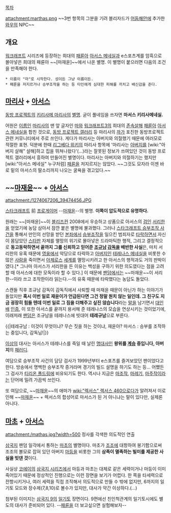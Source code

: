 [[목차]]

attachment:marthas.png
~~3번 항목의 그분을 기려 블리자드가 [[어둠해안]]에 추가한 [[와우]]의 NPC~~

== 개요 == 
[[워크래프트]] 시리즈에 등장하는 희대의 [[패륜아]] [[아서스 메네실]]과 e스포츠계를 암흑으로 몰아넣은 희대의 패륜아 ~~[마재윤]~~에서 나온 별명. 이 별명이 붙으러면 다음의 조건을 만족해야 한다.

 * 이름이 "마"로 시작한다. 성이든 그냥 이름이든.
 * 패륜을 저지르거나 승부조작을 하는 등 타인에게 심대한 피해를 끼치고 배신감을 준다.

== [[마리사]] + [[아서스]] ==
[[동방 프로젝트]]의 [[키리사메 마리사]]의 [[별명]]. 굳이 풀네임을 쓰자면 '''마서스 키리사메네실.'''

어원은 [[이름]]인 [[마리사]]의 맨 앞 글자인 [[마]]와 [[워크래프트3]]의 희대의 [[존속살해]] [[패륜아]] [[아서스 메네실]]을 합친 것으로, [[동방 프로젝트 갤러리]] 등 마리사의 [[까]]가 포진한 동방프로젝트 관련 커뮤니티에서 주로 쓰인다. 게다가 마리사는 아버지와 의절했기 때문에 여러모로 적절한 표현. 덕분에 한때 [[리그베다 위키]]의 마리사 항목에 '마리사는 [[아버지]]를 [wiki:"아버지 살해" 살해]하고 집을 뛰쳐나왔다'(…)라는 잘못된 정보가 쓰여있던 것이 동방 프로젝트 갤러리에서 흥하여 만들어진 별명이다. 마리사는 아버지와 의절하기는 했지만 [wiki:"아서스 메네실" 누구처럼] [[패륜]]을 저지르지는 않았다. ~~그것도 모자라 이젠 바로 밑의 마서스의 딸소리까지 나오는 굴욕을 겪고있다.~~

== ~~[[마재윤]]~~ + [[아서스]] ==
attachment:/1274067206_39474456.JPG

[[스타크래프트]] 前 [[프로게이머]] --[[마재윤]]--의 별명. '''이쪽이 압도적으로 유명하다.'''

원래는 ~~[마재윤]~~이 [[블리즈컨]] 2008에서 우승하고 상품으로 아서스의 [[검]]인 [[서리한]]을 얻었기에 농담 삼아서 잠깐 붙은 별명에 불과했다. 그러나 [[스타크래프트 승부조작 사건]]을 통해서 만인의 선망을 받던 [[본좌]]에서 [[승부조작]]을 일으킨 범죄자로 [[타락]]하면서 자신이 몸담았던 [[스타]]판 자체를 멸망의 위기로 몰아넣은 드라마틱한 행적, 그리고 결정적으로 '''동고동락하면서 끝까지 그를 신뢰하고 믿어준 [[조규남]] [[감독]]을 배반한 사실'''은, 마치 서리한의 유혹 때문에 [[영웅]]에서 악당으로 타락하고 [[아버지]]인 [[테레나스 메네실]]을 비롯한 수많은 [[사람]]을 죽이면서 [[아제로스]] [[세계]]를 멸망시키려고 한 아서스의 행적과도 거의 판박이였다.[* 그나마 아서스가 서리한을 든 이유는 백성을 구하기 위한 의도였다는 점을 고려할 때 아서스에 대한 모독이라 할 수 있다.] 이 때문에 [[팬덤]]에서는 ~~마재윤~~이 서리한--이라 쓰고 조작한이라 읽는다.--의 유혹 때문에 타락했다는 농담도 돌았다.

스캔들 직후 조규남 감독이 감독직에서 사퇴할 때 마재윤 때문이 아닌가 하는 이야기가 돌았지만 '''혹시 이번 일로 재윤이가 언급된다면 그건 정말 원치 않는 일인데. 그 친구도 지금 굉장히 힘들 텐데 이번 일로 그 짐을 더해주고 싶진 않습니다'''라는 [[말]]을 남기면서 [[대인배]] [[인증]], 이 또한 아서스를 끝까지 용서해 준 테레나스의 모습을 연상시키는 것이었기에, 이래저래 [[팬덤]]은 조규남을 테레나스에 빗대어 '''테레규남'''으로 부른다.

{{|테레규남 : 이것이 무엇이냐? 무슨 짓을 하는 것이냐, 재윤아?
마서스 : 승부를 조작하는 중입니다, 감독님!|}}

[[이상]]의 대사는 아서스가 테레나스를 죽일 때 날린 [[명대사]]인 '''왕위를 [[계승]] 중입니다, 아버지'''의 [[패러디]].

여담으로 승부조작 사건의 담당 검사가 1999년부터 e스포츠를 즐겨보았던 팬이었다고 한다. 방송에서 명백한 승부조작 증거라며 경기의 빌드 설명을 하기도 하는 등... 어쨌든 그 검사가 [[티리온 폴드링]]에 비유되기도 한다. 역시나 지금은 [[마조작]], [[마레기]], [[마주작]]이라는 단어에 밀려 가끔씩 쓰인다.

또 여담으로, ~~[[마재윤]]~~의 애마가 [[wiki:"렉서스" 렉서스 460]]으로다가 알려져서 이로 인해 ~~[[마재윤]]~~ + 렉서스의 합성어로 마서스가 된 거 아니냐는 말이 있다만, 실제론 아니다.

== [[마초]] + [[아서스]] ==
attachment:/mathas.jpg?width=500
정사를 각색한 의도적인 연출

[[삼국지]] 팬덤 일각에서 통하는 [[마초]]의 별명이다. 마초가 [[조조]]에 대항하여 봉기함으로써 조조의 볼모로 잡혀 있던 아버지 [[마등]]을 비롯한 그의 '''삼족이 멸족하는 빌미를 제공한 사실을 빗댄 것'''이다.

사실상 [[코에이]]의 [[삼국지 시리즈]]에서 마등과 마초는 대체로 같은 세력이거나 마등이 이미 죽어있기 때문에 정상적인 진행으로는 이런 장면을 보기가 어렵다. 한 쪽을 타세력으로 전향시키거나, 여러 세력을 직접 조작해서 의도적으로 만들 수 밖에 없지만, 6까지의 일기토 모드와 장수제(7,8,10)로 볼수가 있지만, 대사가 약간 이상하다.(...)

첨부된 이미지는 [[삼국지 9]]의 [[일기토]] 장면이다. 9편에선 친인척관계의 일기토시에도 별도의 대사가 준비되어 있다. --[[패륜]]을 더 보고싶으면 실험해보자--

